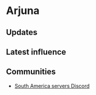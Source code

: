 # Arjuna

## Updates


<Updates channel="1037559514355994655" />

## Latest influence


<AeternumMap name="Arjuna" />

## Communities

- [South America servers Discord](https://discord.gg/newworldsa)
